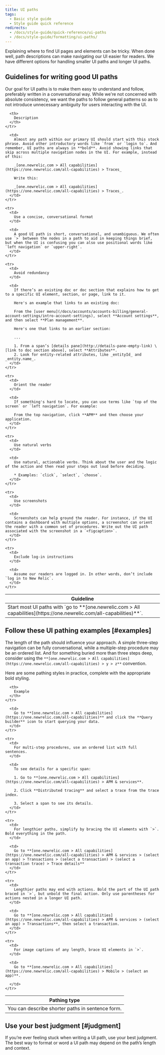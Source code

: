 ```yaml
---
title: UI paths
tags:
  - Basic style guide
  - Style guide quick reference
redirects:
  - /docs/style-guide/quick-reference/ui-paths
  - /docs/style-guide/formatting/ui-paths/
---
```


Explaining where to find UI pages and elements can be tricky. When done well, path descriptions can make navigating our UI easier for readers. We have different options for handling smaller UI paths and longer UI paths.

## Guidelines for writing good UI paths

Our goal for UI paths is to make them easy to understand and follow, preferably written in a conversational way. While we're not concerned with absolute consistency, we want the paths to follow general patterns so as to not introduce unnecessary ambiguity for users interacting with the UI.

<table>
  <thead>
    <tr>
      <th style={{ width: "200px" }}>
        Guideline
      </th>

      <th>
        Description
      </th>
    </tr>
  </thead>

  <tbody>
    <tr>
      <td>
        Start most UI paths with `go to **[one.newrelic.com > All capabilities](https://one.newrelic.com/all-capabilities)**`.
      </td>

      <td>
        Almost any path within our primary UI should start with this stock phrase. Avoid other introductory words like `from` or `login to`. And remember, UI paths are always in **bold**. Avoid showing links that skip across multiple navigation nodes in the UI. For example, instead of this:

        _[one.newrelic.com > All capabilities](https://one.newrelic.com/all-capabilities) > Traces_

        Write this:

        _[one.newrelic.com > All capabilities](https://one.newrelic.com/all-capabilities) > Traces_.
      </td>
    </tr>

    <tr>
      <td>
        Use a concise, conversational format
      </td>

      <td>
        A good UI path is short, conversational, and unambiguous. We often use `>` between the nodes in a path to aid in keeping things brief, but when the UI is confusing you can also use positional words like `left navigation` or `upper-right`.
      </td>
    </tr>

    <tr>
      <td>
        Avoid redundancy
      </td>

      <td>
        If there’s an existing doc or doc section that explains how to get to a specific UI element, section, or page, link to it.

        Here's an example that links to an existing doc:

        From the [user menu](/docs/accounts/accounts-billing/general-account-settings/intro-account-settings), select **Account settings**, and then select **Plan management**.

        Here's one that links to an earlier section:

        ...

        1. From a span’s [details pane](http://details-pane-empty-link) \[link to doc section above], select **Attributes**.
        2. Look for entity-related attributes, like _entityId_ and _entity.name_.
      </td>
    </tr>

    <tr>
      <td>
        Orient the reader
      </td>

      <td>
        If something's hard to locate, you can use terms like `top of the screen` or `left navigation`. For example:

        From the top navigation, click **APM** and then choose your application.
      </td>
    </tr>

    <tr>
      <td>
        Use natural verbs
      </td>

      <td>
        Use natural, actionable verbs. Think about the user and the logic of the action and then read your steps out loud before deciding.

        * Examples: `click`, `select`, `choose`.
      </td>
    </tr>

    <tr>
      <td>
        Use screenshots
      </td>

      <td>
        Screenshots can help ground the reader. For instance, if the UI contains a dashboard with multiple options, a screenshot can orient the reader with a common set of procedures. Write out the UI path associated with the screenshot in a `<figcaption>`.
      </td>
    </tr>

    <tr>
      <td>
        Exclude log-in instructions
      </td>

      <td>
        Assume our readers are logged in. In other words, don’t include `log in to New Relic`.
      </td>
    </tr>
  </tbody>
</table>

## Follow these UI pathing examples [#examples]

The length of the path should influence your approach. A simple three-step navigation can be fully conversational, while a multiple-step procedure may be an ordered list. And for something buried more than three steps deep, consider using the `**[one.newrelic.com > All capabilities](https://one.newrelic.com/all-capabilities) > y > z**` convention.

Here are some pathing styles in practice, complete with the appropriate bold styling.

<table>
  <thead>
    <tr>
      <th style={{ width: "400px" }}>
        Pathing type
      </th>

      <th>
        Example
      </th>
    </tr>
  </thead>

  <tbody>
    <tr>
      <td>
        You can describe shorter paths in sentence form.
      </td>

      <td>
        Go to **[one.newrelic.com > All capabilities](https://one.newrelic.com/all-capabilities)** and click the **Query builder** icon to start querying your data.
      </td>
    </tr>

    <tr>
      <td>
        For multi-step procedures, use an ordered list with full sentences.
      </td>

      <td>
        To see details for a specific span:

        1. Go to **[one.newrelic.com > All capabilities](https://one.newrelic.com/all-capabilities) > APM & services**.

        2. Click **Distributed tracing** and select a trace from the trace index.

        3. Select a span to see its details.
      </td>
    </tr>

    <tr>
      <td>
        For lengthier paths, simplify by bracing the UI elements with `>`. Bold everything in the path.
      </td>

      <td>
        Go to **[one.newrelic.com > All capabilities](https://one.newrelic.com/all-capabilities) > APM & services > (select an app) > Transactions > (select a transaction) > (select a transaction trace) > Trace details**
      </td>
    </tr>

    <tr>
      <td>
        Lengthier paths may end with actions. Bold the part of the UI path braced in `>`, but unbold the final action. Only use parentheses for actions nested in a longer UI path.
      </td>

      <td>
        Go to **[one.newrelic.com > All capabilities](https://one.newrelic.com/all-capabilities) > APM & services > (select an app) > Transactions**, then select a transaction.
      </td>
    </tr>

    <tr>
      <td>
        For image captions of any length, brace UI elements in `>`.
      </td>

      <td>
        Go to **[one.newrelic.com > All capabilities](https://one.newrelic.com/all-capabilities) > Mobile > (select an app)**.  

      </td>
    </tr>
  </tbody>
</table>

## Use your best judgment [#judgment]

If you’re ever feeling stuck when writing a UI path, use your best judgment. The best way to format or word a UI path may depend on the path’s length and context.
